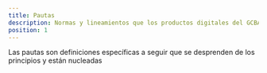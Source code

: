 ```yaml
---
title: Pautas
description: Normas y lineamientos que los productos digitales del GCBA deben seguir.
position: 1
---
```


Las pautas son definiciones específicas a seguir que se desprenden de los principios y están nucleadas
